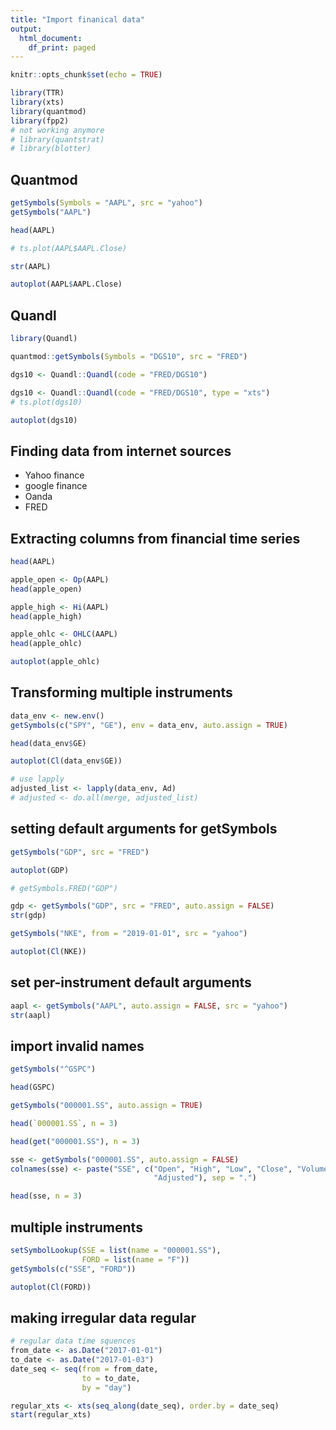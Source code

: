 ---
title: "Import finanical data"
output:
  html_document:
    df_print: paged
---

```{r setup, include=FALSE}
knitr::opts_chunk$set(echo = TRUE)
```
```{r message=FALSE}
library(TTR)
library(xts)
library(quantmod)
library(fpp2)
# not working anymore
# library(quantstrat)
# library(blotter)

```
## Quantmod
```{r}
getSymbols(Symbols = "AAPL", src = "yahoo")
getSymbols("AAPL")
```
```{r}
head(AAPL)
```
```{r}
# ts.plot(AAPL$AAPL.Close)
```
```{r}
str(AAPL)
```
```{r}
autoplot(AAPL$AAPL.Close)
```


## Quandl
```{r}
library(Quandl)
```
```{r}
quantmod::getSymbols(Symbols = "DGS10", src = "FRED")
```
```{r}
dgs10 <- Quandl::Quandl(code = "FRED/DGS10")
```
```{r}
dgs10 <- Quandl::Quandl(code = "FRED/DGS10", type = "xts")
# ts.plot(dgs10)
```
```{r}
autoplot(dgs10)
```

## Finding data from internet sources
* Yahoo finance
* google finance
* Oanda
* FRED

## Extracting columns from financial time series

```{r}
head(AAPL)
```
```{r}
apple_open <- Op(AAPL)
head(apple_open)
```
```{r}
apple_high <- Hi(AAPL)
head(apple_high)
```

```{r}
apple_ohlc <- OHLC(AAPL)
head(apple_ohlc)
```
```{r}
autoplot(apple_ohlc)
```

## Transforming multiple instruments
```{r}
data_env <- new.env()
getSymbols(c("SPY", "GE"), env = data_env, auto.assign = TRUE)
```
```{r}
head(data_env$GE)
```
```{r}
autoplot(Cl(data_env$GE))
```


```{r}
# use lapply
adjusted_list <- lapply(data_env, Ad)
# adjusted <- do.all(merge, adjusted_list)
```
## setting default arguments for getSymbols
```{r}
getSymbols("GDP", src = "FRED")
```
```{r}
autoplot(GDP)
```
```{r}
# getSymbols.FRED("GDP")
```
```{r}
gdp <- getSymbols("GDP", src = "FRED", auto.assign = FALSE)
str(gdp)
```
```{r}
getSymbols("NKE", from = "2019-01-01", src = "yahoo")
```
```{r}
autoplot(Cl(NKE))
```

## set per-instrument default arguments
```{r}
aapl <- getSymbols("AAPL", auto.assign = FALSE, src = "yahoo")
str(aapl)
```
## import invalid names
```{r}
getSymbols("^GSPC")
```
```{r}
head(GSPC)
```
```{r}
getSymbols("000001.SS", auto.assign = TRUE)
```
```{r}
head(`000001.SS`, n = 3)
```

```{r}
head(get("000001.SS"), n = 3)
```
```{r}
sse <- getSymbols("000001.SS", auto.assign = FALSE)
colnames(sse) <- paste("SSE", c("Open", "High", "Low", "Close", "Volume",
                                "Adjusted"), sep = ".")
```
```{r}
head(sse, n = 3)
```
## multiple instruments

```{r}
setSymbolLookup(SSE = list(name = "000001.SS"),
                FORD = list(name = "F"))
getSymbols(c("SSE", "FORD"))
```
```{r}
autoplot(Cl(FORD))
```
## making irregular data regular
```{r}
# regular data time squences
from_date <- as.Date("2017-01-01")
to_date <- as.Date("2017-01-03")
date_seq <- seq(from = from_date,
                to = to_date,
                by = "day")
```
```{r}
regular_xts <- xts(seq_along(date_seq), order.by = date_seq)
start(regular_xts)
```

